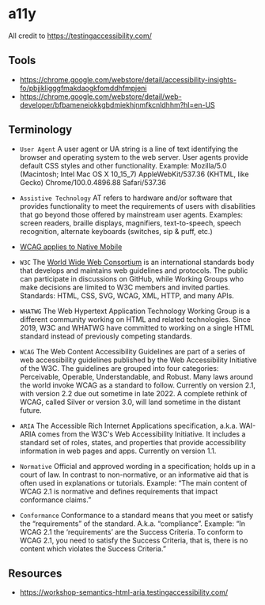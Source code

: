 # a11y

All credit to https://testingaccessibility.com/

## Tools

- https://chrome.google.com/webstore/detail/accessibility-insights-fo/pbjjkligggfmakdaogkfomddhfmpjeni
- https://chrome.google.com/webstore/detail/web-developer/bfbameneiokkgbdmiekhjnmfkcnldhhm?hl=en-US

## Terminology

- `User Agent`
  A user agent or UA string is a line of text identifying the browser and operating system to the web server. User agents provide default CSS styles and other functionality.
  Example: Mozilla/5.0 (Macintosh; Intel Mac OS X 10_15_7) AppleWebKit/537.36 (KHTML, like Gecko) Chrome/100.0.4896.88 Safari/537.36

- `Assistive Technology`
  AT refers to hardware and/or software that provides functionality to meet the requirements of users with disabilities that go beyond those offered by mainstream user agents.
  Examples: screen readers, braille displays, magnifiers, text-to-speech, speech recognition, alternate keyboards (switches, sip & puff, etc.)

- [WCAG applies to Native Mobile](https://www.w3.org/TR/mobile-accessibility-mapping/)

- `W3C`
  The [World Wide Web Consortium](https://www.w3.org/) is an international standards body that develops and maintains web guidelines and protocols. The public can participate in discussions on GitHub, while Working Groups who make decisions are limited to W3C members and invited parties.
  Standards: HTML, CSS, SVG, WCAG, XML, HTTP, and many APIs.

- `WHATWG`
  The Web Hypertext Application Technology Working Group is a different community working on HTML and related technologies.
  Since 2019, W3C and WHATWG have committed to working on a single HTML standard instead of previously competing standards.

- `WCAG`
  The Web Content Accessibility Guidelines are part of a series of web accessibility guidelines published by the Web Accessibility Initiative of the W3C. The guidelines are grouped into four categories: Perceivable, Operable, Understandable, and Robust. Many laws around the world invoke WCAG as a standard to follow. Currently on version 2.1, with version 2.2 due out sometime in late 2022.
  A complete rethink of WCAG, called Silver or version 3.0, will land sometime in the distant future.

- `ARIA`
  The Accessible Rich Internet Applications specification, a.k.a. WAI-ARIA comes from the W3C's Web Accessibility Initiative. It includes a standard set of roles, states, and properties that provide accessibility information in web pages and apps. Currently on version 1.1.

- `Normative`
  Official and approved wording in a specification; holds up in a court of law. In contrast to non-normative, or an informative aid that is often used in explanations or tutorials.
  Example: “The main content of WCAG 2.1 is normative and defines requirements that impact conformance claims.”

- `Conformance`
  Conformance to a standard means that you meet or satisfy the “requirements” of the standard. A.k.a. “compliance”.
  Example: “In WCAG 2.1 the ‘requirements’ are the Success Criteria. To conform to WCAG 2.1, you need to satisfy the Success Criteria, that is, there is no content which violates the Success Criteria.”

## Resources

- https://workshop-semantics-html-aria.testingaccessibility.com/
